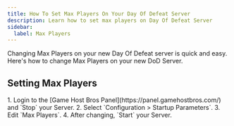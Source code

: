 ```yaml
---
title: How To Set Max Players On Your Day Of Defeat Server
description: Learn how to set max players on Day Of Defeat Server
sidebar:
  label: Max Players
---
```


Changing Max Players on your new Day Of Defeat server is quick and easy. Here's how to change Max Players on your new DoD Server.

## Setting Max Players

<Steps>
1. Login to the [Game Host Bros Panel](https://panel.gamehostbros.com/) and `Stop` your Server.
2. Select `Configuration > Startup Parameters`.
3. Edit `Max Players`.
4. After changing, `Start` your Server.
</Steps>
